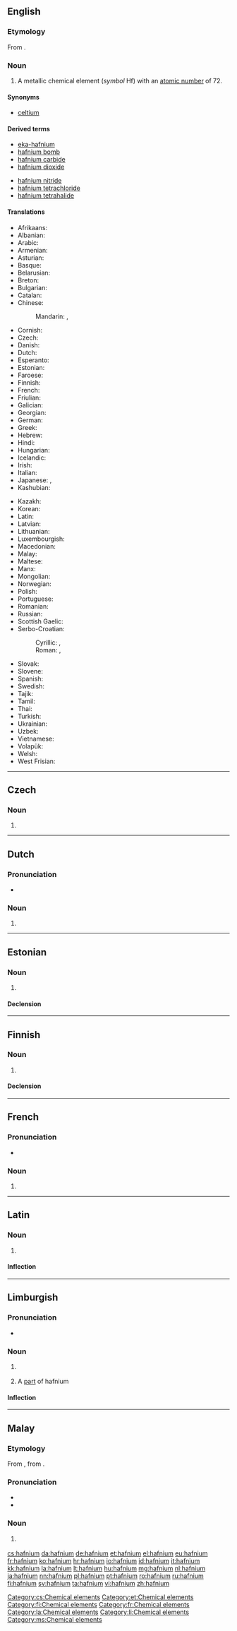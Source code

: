 {{also|Hafnium}}
==English==

{{elements|Hf|lutetium|Lu|tantalum|Ta}}

===Etymology===
From {{etyl|la|en}} {{term|Hafnia||Copenhagen|lang=la}}.

===Noun===
{{en-noun|-}}
{{wikipedia}}

# A metallic chemical element (''symbol'' Hf) with an [[atomic number]] of 72.

====Synonyms====
* [[celtium]] {{qualifier|former name}}

====Derived terms====
{{der-top}}
* [[eka-hafnium]]
* [[hafnium bomb]]
* [[hafnium carbide]]
* [[hafnium dioxide]]
{{der-mid}}
* [[hafnium nitride]]
* [[hafnium tetrachloride]]
* [[hafnium tetrahalide]]
{{der-bottom}}

====Translations====
{{trans-top|chemical element}}
* Afrikaans: {{t-|af|hafnium}}
* Albanian: {{t-|sq|hafnium}}
* Arabic: {{t-|ar|هفنيوم|tr=háfniyum|m}}
* Armenian: {{t-|hy|հաֆնիում|tr=hafnium}}
* Asturian: {{t-|ast|hafniu|m}}
* Basque: {{t-|eu|hafnioa}}
* Belarusian: {{t-|be|гафнiй|tr=háfnij|m}}
* Breton: {{t-|br|hafniom}}
* Bulgarian: {{t-|bg|хафний|m|tr=háfnij}}
* Catalan: {{t-|ca|hafni|m}}
* Chinese:
*: Mandarin: {{t|cmn|鉿}}, {{t|cmn|铪|tr=hā}}
* Cornish: {{t-|kw|hafnyum}}
* Czech: {{t+|cs|hafnium}}
* Danish: {{t+|da|hafnium}}
* Dutch: {{t+|nl|hafnium|n}}
* Esperanto: {{t-|eo|hafnio}}
* Estonian: {{t+|et|hafnium}}
* Faroese: {{t-|fo|hafnium}}
* Finnish: {{t+|fi|hafnium}}
* French: {{t+|fr|hafnium|m}}
* Friulian: {{tø|fur|afni}}
* Galician: {{t+|gl|hafnio|m}}
* Georgian: {{t-|ka|ჰაფნიუმი|tr=hap‘niumi}}
* German: {{t+|de|Hafnium|n}}
* Greek: {{t+|el|άφνιο|n|tr=áfnio}}
* Hebrew: {{t+|he|הפניום|tr=hafniyum}}
* Hindi: {{t-|hi|गावातु|tr=gaavaatu|sc=Deva}}
* Hungarian: {{t+|hu|hafnium}}
* Icelandic: {{t+|is|hafnín}}
* Irish: {{t-|ga|haifniam}}
* Italian: {{t+|it|afnio|m}}
* Japanese: {{t+|ja|ハフニウム|tr=hafuniumu}}, {{t-|ja|鉿|sc=Jpan}}
* Kashubian: {{t-|csb|hafen}}
{{trans-mid}}
* Kazakh: {{t-|kk|гафний|tr=gafnii|sc=Cyrl}}
* Korean: {{t+|ko|하프늄|tr=hapeunyum}}
* Latin: {{t+|la|hafnium}}
* Latvian: {{t-|lv|hafnijs}}
* Lithuanian: {{t+|lt|hafnis}}
* Luxembourgish: {{t-|lb|Hafnium}}
* Macedonian: {{t-|mk|хафниум|tr=kháfnium|m}}
* Malay: {{t-|ms|hafnium}}
* Maltese: {{t-|mt|afniju}}
* Manx: {{t-|gv|hafnium}}
* Mongolian: {{t-|mn|гафни|tr=gafni}}
* Norwegian: {{t-|no|hafnium}}
* Polish: {{t+|pl|hafn|m}}
* Portuguese: {{t+|pt|háfnio|m}}
* Romanian: {{t+|ro|hafniu|n}}
* Russian: {{t+|ru|гафний|m|tr=gáfnij}}
* Scottish Gaelic: {{t-|gd|haifniam}}
* Serbo-Croatian:
*: Cyrillic: {{t-|sh|хафниj|m}}, {{t-|sh|хафниjум|m}}
*: Roman: {{t-|sh|hafnij|m}}, {{t-|sh|hafnijum|m}}
* Slovak: {{t-|sk|hafnium}}
* Slovene: {{t+|sl|hafnij}}
* Spanish: {{t+|es|hafnio|m}}
* Swedish: {{t+|sv|hafnium}}
* Tajik: {{t-|tg|gafni'}}
* Tamil: {{t-|ta|ஹப்னியம்|tr=hapniyam}}
* Thai: {{t+|th|แฮฟเนียม|tr=haefniam}}
* Turkish: {{t+|tr|hafniyum}}
* Ukrainian: {{t-|uk|гафнiй|tr=háfnij|m}}
* Uzbek: {{t-|uz|гафний|tr=gafniy|sc=Cyrl}}
* Vietnamese: {{t-|vi|hafini}}
* Volapük: {{t+|vo|hafnin}}
* Welsh: {{t+|cy|haffniwm}}
* West Frisian: {{t-|fy|hafnium}}
{{trans-bottom}}

----

==Czech==

===Noun===
{{cs-noun|g=n}}

# {{l|en|hafnium}}

[[Category:cs:Chemical elements]]

----

==Dutch==
{{wikipedia|lang=nl}}
{{elements|Hf|lutetium|Lu|tantaal|Ta|lang=nl}}

===Pronunciation===
* {{audio|Nl-hafnium.ogg|Audio}}

===Noun===
{{nl-noun|n|-|-}}

# {{l|en|hafnium}}

----

==Estonian==

===Noun===
{{et-noun|hafniumi|hafniumi|par2=hafniumit}}

# {{l|en|hafnium}}

====Declension====
{{et-decl-seminar|hafnium}}
{{et-decl-redel|hafnium}}

[[Category:et:Chemical elements]]

----

==Finnish==
{{wikipedia|lang=fi}}

===Noun===
{{fi-noun}}

# {{l|en|hafnium}}

====Declension====
{{fi-decl-risti|hafnium|i=0}}

[[Category:fi:Chemical elements]]

----

==French==
{{wikipedia|lang=fr}}

===Pronunciation===
* {{IPA|/af.njɔm/|lang=fr}}

===Noun===
{{fr-noun-unc|m}}

# {{l|en|hafnium}}

[[Category:fr:Chemical elements]]

----

==Latin==
{{wikipedia|lang=la}}

===Noun===
{{la-noun|hafnium|hafnii|hafniī|n|second}}

# {{l|en|hafnium}}

====Inflection====
{{la-decl-2nd-N|hafni}}

[[Category:la:Chemical elements]]

----

==Limburgish==

===Pronunciation===
* {{IPA|[ˈhɑ˦fɲɔ˧m]|lang=li}}

===Noun===
{{li-noun|g=n}}

# {{uncountable|lang=li}} {{l|en|hafnium}}
# A [[part]] of hafnium

====Inflection====
{{li-decl-noun-um|hafni}}

[[Category:li:Chemical elements]]

----

==Malay==
{{wikipedia|lang=ms}}
{{elements|Hf|lutetium|Lu|tantalum|Ta|lang=ms}}

===Etymology===
From {{etyl|en|ms}} {{term|hafnium|lang=en}}, from {{etyl|la|ms}} {{term|Hafnia|lang=la}}.

===Pronunciation===
* {{IPA|[hafniom]|[hafniəm]|lang=ms}}
* {{rhymes|iom|jom|om|lang=ms}}

===Noun===
{{head|ms|noun}}

# {{l|en|hafnium}} {{gloss|chemical element}}

[[Category:ms:Chemical elements]]

[[cs:hafnium]]
[[da:hafnium]]
[[de:hafnium]]
[[et:hafnium]]
[[el:hafnium]]
[[eu:hafnium]]
[[fr:hafnium]]
[[ko:hafnium]]
[[hr:hafnium]]
[[io:hafnium]]
[[id:hafnium]]
[[it:hafnium]]
[[kk:hafnium]]
[[la:hafnium]]
[[lt:hafnium]]
[[hu:hafnium]]
[[mg:hafnium]]
[[nl:hafnium]]
[[ja:hafnium]]
[[nn:hafnium]]
[[pl:hafnium]]
[[pt:hafnium]]
[[ro:hafnium]]
[[ru:hafnium]]
[[fi:hafnium]]
[[sv:hafnium]]
[[ta:hafnium]]
[[vi:hafnium]]
[[zh:hafnium]]